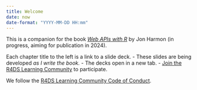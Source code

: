 ```yaml
---
title: Welcome
date: now
date-format: "YYYY-MM-DD HH:mm"
---
```


This is a companion for the book [_Web APIs with R_](https://wapir.io/) by Jon Harmon (in progress, aiming for publication in 2024).

Each chapter title to the left is a link to a slide deck.
    -   These slides are being developed *as I write the book.*
    -   The decks open in a new tab.
    -   [Join the R4DS Learning Community](https://r4ds.io/join) to participate.
    
We follow the [R4DS Learning Community Code of Conduct](https://r4ds.io/conduct).
